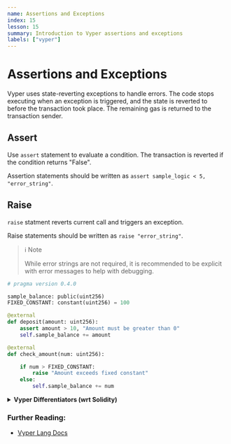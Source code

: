 ```yaml
---
name: Assertions and Exceptions
index: 15
lesson: 15
summary: Introduction to Vyper assertions and exceptions
labels: ["vyper"]
---
```


# Assertions and Exceptions

Vyper uses state-reverting exceptions to handle errors. The code stops executing when an exception is triggered, and the state is reverted to before the transaction took place. The remaining gas is returned to the transaction sender.

## Assert

Use `assert` statement to evaluate a condition. The transaction is reverted if the condition returns "False".

Assertion statements should be written as `assert sample_logic < 5, "error_string"`.

## Raise

`raise` statment reverts current call and triggers an exception.

Raise statements should be written as `raise "error_string"`.

> ℹ️ Note
>
> While error strings are not required, it is recommended to be explicit with error messages to help with debugging.

```python
# pragma version 0.4.0

sample_balance: public(uint256)
FIXED_CONSTANT: constant(uint256) = 100

@external
def deposit(amount: uint256):
    assert amount > 10, "Amount must be greater than 0"
    self.sample_balance += amount

@external
def check_amount(num: uint256):

    if num > FIXED_CONSTANT:
        raise "Amount exceeds fixed constant"
    else:
        self.sample_balance += num
```

<details>
  <summary>
    <strong>Vyper Differentiators (wrt Solidity)</strong>
  </summary>
  <ul>
    <li>Vyper does not have `require` keyword.</li>
  </ul>
</details>

### Further Reading:

- [Vyper Lang Docs](https://docs.vyperlang.org/en/latest/statements.html#assertions-and-exceptions)
